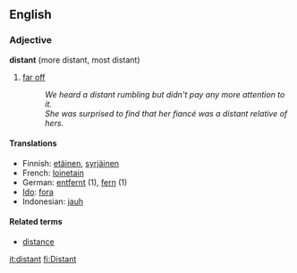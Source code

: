 ==English==

===Adjective===
'''distant''' (more distant, most distant)
# [[far off]]
#:''We heard a distant rumbling but didn't pay any more attention to it.''
#:''She was surprised to find that her fiancé was a distant relative of hers.''

====Translations====
*Finnish: [[etäinen]], [[syrjäinen]]
*French: [[loinetain]]
*German: [[entfernt]] (1), [[fern]] (1)
*[[Ido]]: [[fora]]
*Indonesian: [[jauh]]

====Related terms====
*[[distance]]

[[it:distant]]
[[fi:Distant]]
